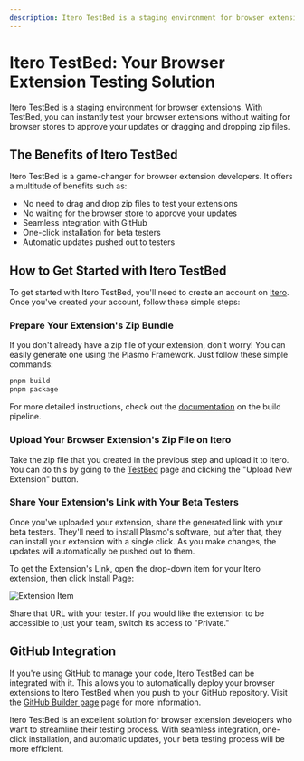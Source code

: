 ```yaml
---
description: Itero TestBed is a staging environment for browser extensions.
---
```


# Itero TestBed: Your Browser Extension Testing Solution

Itero TestBed is a staging environment for browser extensions. With TestBed, you can instantly test your browser extensions without waiting for browser stores to approve your updates or dragging and dropping zip files.

## The Benefits of Itero TestBed

Itero TestBed is a game-changer for browser extension developers. It offers a multitude of benefits such as:

- No need to drag and drop zip files to test your extensions
- No waiting for the browser store to approve your updates
- Seamless integration with GitHub
- One-click installation for beta testers
- Automatic updates pushed out to testers

## How to Get Started with Itero TestBed

To get started with Itero TestBed, you'll need to create an account on [Itero](https://itero.plasmo.com/). Once you've created your account, follow these simple steps:

### Prepare Your Extension's Zip Bundle

If you don't already have a zip file of your extension, don't worry! You can easily generate one using the Plasmo Framework. Just follow these simple commands:

```bash
pnpm build
pnpm package
```

For more detailed instructions, check out the [documentation](/framework/workflows/build#generating-a-zip-bundle) on the build pipeline.

### Upload Your Browser Extension's Zip File on Itero

Take the zip file that you created in the previous step and upload it to Itero. You can do this by going to the [TestBed](https://itero.plasmo.com/) page and clicking the "Upload New Extension" button.

### Share Your Extension's Link with Your Beta Testers

Once you've uploaded your extension, share the generated link with your beta testers. They'll need to install Plasmo's software, but after that, they can install your extension with a single click. As you make changes, the updates will automatically be pushed out to them.

To get the Extension's Link, open the drop-down item for your Itero extension, then click Install Page:

![Extension Item](https://github.com/PlasmoHQ/docs/assets/6723574/ffcdc068-5d49-4aa8-ab44-1a71562e0bb4)

Share that URL with your tester. If you would like the extension to be accessible to just your team, switch its access to "Private."

## GitHub Integration

If you're using GitHub to manage your code, Itero TestBed can be integrated with it. This allows you to automatically deploy your browser extensions to Itero TestBed when you push to your GitHub repository. Visit the [GitHub Builder page](./builder) page for more information.

Itero TestBed is an excellent solution for browser extension developers who want to streamline their testing process. With seamless integration, one-click installation, and automatic updates, your beta testing process will be more efficient.
